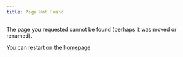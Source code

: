 ```yaml
---
title: Page Not Found
---
```


The page you requested cannot be found (perhaps it was moved or renamed).

You can restart on the [homepage](/index.qmd)